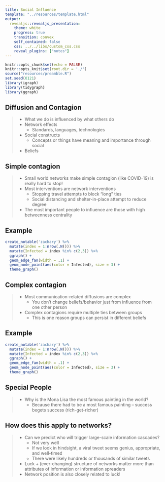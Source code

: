 ```yaml
---
title: Social Influence
template: "../resources/template.html"
output: 
  revealjs::revealjs_presentation:
    theme: white
    progress: true
    transition: convex
    self_contained: false
    css: ../../libs/custom_css.css
    reveal_plugins: ["notes"]
---
```


```r
knitr::opts_chunk$set(echo = FALSE)
knitr::opts_knit$set(root.dir = './')
source("resources/preamble.R")
set.seed(0121)
library(igraph)
library(tidygraph)
library(ggraph)
```
## Diffusion and Contagion

> - What we do is influenced by what others do
> - Network effects
>	- Standards, languages, technologies
> - Social constructs
>	- Concepts or things have meaning and importance through social 
> - Beliefs

## Simple contagion

> - Small world networks make simple contagion (like COVID-19) is really hard to stop!
> - Most interventions are network interventions
>	- Stopping travel attempts to block "long" ties
>	- Social distancing and shelter-in-place attempt to reduce degree
> - The most important people to influence are those with high betweenness centrality

## Example

```r
create_notable('zachary') %>%
  mutate(index = 1:nrow(.N())) %>%
  mutate(Infected = index %in% c(2,3)) %>%
  ggraph() +
  geom_edge_fan(width = .1) + 
  geom_node_point(aes(color = Infected), size = 3) +
  theme_graph()
```


## Complex contagion

> - Most communication-related diffusions are complex
>	- You don't change beliefs/behavior just from influence from one other person
> - Complex contagions require multiple ties between groups
>	- This is one reason groups can persist in different beliefs

## Example

```r
create_notable('zachary') %>%
  mutate(index = 1:nrow(.N())) %>%
  mutate(Infected = index %in% c(2,3)) %>%
  ggraph() +
  geom_edge_fan(width = .1) + 
  geom_node_point(aes(color = Infected), size = 3) +
  theme_graph() 
```


## Special People

> - Why is the Mona Lisa the most famous painting in the world?
>	- Because there had to be a most famous painting -- success begets success (rich-get-richer)


## How does this apply to networks?

> - Can we predict who will trigger large-scale information cascades?
>	- Not very well
>	- If we look in hindsight, a viral tweet seems genius, appropriate, and well-timed
>	- There were likely hundreds or thousands of similar tweets
> - Luck + (ever-changing) structure of networks matter more than attributes of information or information spreaders
> - Network position is also closely related to luck!
